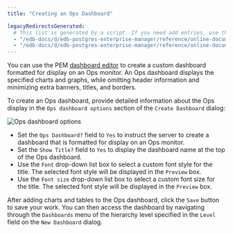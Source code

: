 ```yaml
---
title: "Creating an Ops Dashboard"

legacyRedirectsGenerated:
  # This list is generated by a script. If you need add entries, use the `legacyRedirects` key.
  - "/edb-docs/d/edb-postgres-enterprise-manager/reference/online-documentation/8.0/pem_ops_dashboard.html"
  - "/edb-docs/d/edb-postgres-enterprise-manager/reference/online-documentation/latest/pem_ops_dashboard.html"
---
```


<div id="pem_ops_dashboard" class="registered_link"></div>

You can use the PEM [dashboard editor](01_pem_custom_dashboard/#pem_custom_dashboard) to create a custom dashboard formatted for display on an Ops monitor. An Ops dashboard displays the specified charts and graphs, while omitting header information and minimizing extra banners, titles, and borders.

To create an Ops dashboard, provide detailed information about the Ops display in the `Ops dashboard options` section of the `Create Dashboard` dialog:

![Ops dashboard options](../../images/define_ops_dashboard.png)

-   Set the `Ops Dashboard?` field to `Yes` to instruct the server to create a dashboard that is formatted for display on an Ops monitor.
-   Set the `Show Title?` field to `Yes` to display the dashboard name at the top of the Ops dashboard.
-   Use the `Font` drop-down list box to select a custom font style for the title. The selected font style will be displayed in the `Preview` box.
-   Use the `Font size` drop-down list box to select a custom font size for the title. The selected font style will be displayed in the `Preview` box.

After adding charts and tables to the Ops dashboard, click the `Save` button to save your work. You can then access the dashboard by navigating through the `Dashboards` menu of the hierarchy level specified in the `Level` field on the `New Dashboard` dialog.
